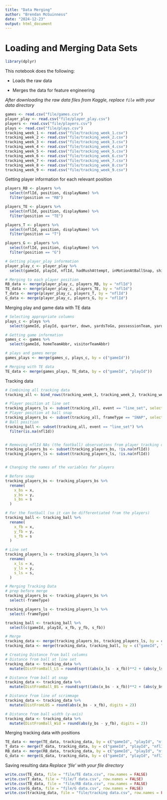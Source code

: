 ---
title: "Data Merging"
author: "Brendan McGuinness"
date: "2024-12-23"
output: html_document
---

# Loading and Merging Data Sets


```{r}
library(dplyr)
```

This notebook does the following:

  - Loads the raw data
  
  - Merges the data for feature engineering

*After downloading the raw data files from Kaggle, replace `file` with your data directory*
```{r}
games <- read.csv("file/games.csv")
player_play <- read.csv("file/player_play.csv")
players <- read.csv("file/players.csv")
plays <- read.csv("file/plays.csv")
tracking_week_1 <- read.csv("file/tracking_week_1.csv")
tracking_week_2 <- read.csv("file/tracking_week_2.csv")
tracking_week_3 <- read.csv("file/tracking_week_3.csv")
tracking_week_4 <- read.csv("file/tracking_week_4.csv")
tracking_week_5 <- read.csv("file/tracking_week_5.csv")
tracking_week_6 <- read.csv("file/tracking_week_6.csv")
tracking_week_7 <- read.csv("file/tracking_week_7.csv")
tracking_week_8 <- read.csv("file/tracking_week_8.csv")
tracking_week_9 <- read.csv("file/tracking_week_9.csv")
```

Getting player information for each relevant position
```{r}
players_RB <- players %>% 
  select(nflId, position, displayName) %>% 
  filter(position == "RB")

players_TE <- players %>% 
  select(nflId, position, displayName) %>% 
  filter(position == "TE")

players_T <- players %>% 
  select(nflId, position, displayName) %>% 
  filter(position == "T")

players_G <- players %>% 
  select(nflId, position, displayName) %>% 
  filter(position == "G")

# Getting player_play information
player_play_c <- player_play %>% 
  select(gameId, playId, nflId, hadRushAttempt, inMotionAtBallSnap, shiftSinceLineset, wasRunningRoute, wasTargettedReceiver, routeRan, blockedPlayerNFLId1, blockedPlayerNFLId2, blockedPlayerNFLId3)

# Merging to each player position
RB_data <- merge(player_play_c, players_RB, by = "nflId")
TE_data <- merge(player_play_c, players_TE, by = "nflId")
T_data <- merge(player_play_c, players_T, by = "nflId")
G_data <- merge(player_play_c, players_G, by = "nflId")
```

Merging play and game data with TE data
```{r}
# Selecting appropriate columns
plays_c <- plays %>% 
  select(gameId, playId, quarter, down, yardsToGo, possessionTeam, yardlineSide, yardlineNumber, gameClock, preSnapHomeScore, preSnapVisitorScore, offenseFormation, receiverAlignment, passResult, qbSneak, qbKneel, qbSpike, playAction, pff_runPassOption, pff_passCoverage, pff_manZone)

# Getting game information
games_c <- games %>% 
  select(gameId, homeTeamAbbr, visitorTeamAbbr)

# plays and games merge
games_plays <- merge(games_c, plays_c, by = c("gameId"))

# Merging with TE data
TE_data <- merge(games_plays, TE_data, by = c("gameId", "playId"))
```

Tracking data
```{r}
# Combining all tracking data
tracking_all <- bind_rows(tracking_week_1, tracking_week_2, tracking_week_3, tracking_week_4, tracking_week_5, tracking_week_6, tracking_week_7, tracking_week_8, tracking_week_9)

# Player position at line set
tracking_players_ls <- subset(tracking_all, event == "line_set", select = c(gameId, playId, nflId, frameType, x, y, s))
# Player position at ball snap
tracking_players_bs <- subset(tracking_all, frameType == "SNAP", select = c(gameId, playId, nflId, frameType, x, y, s, playDirection))
# Ball position
tracking_ball <- subset(tracking_all, event == "line_set") %>% 
  filter(is.na(nflId))


# Removing nflId NAs (the football) observations from player tracking data
tracking_players_bs <- subset(tracking_players_bs, !is.na(nflId))
tracking_players_ls <- subset(tracking_players_ls, !is.na(nflId))


# Changing the names of the variables for players

# Before snap
tracking_players_bs <- tracking_players_bs %>%
  rename(
    x_bs = x,
    y_bs = y,
    s_bs = s
  )

# For the football (so it can be differentiated from the players)
tracking_ball <- tracking_ball %>%
  rename(
    x_fb = x,
    y_fb = y,
    s_fb = s
  )

# Line set
tracking_players_ls <- tracking_players_ls %>% 
  rename(
    x_ls = x,
    y_ls = y,
    s_ls = s,
  )

# Merging Tracking Data
# prep before merge
tracking_players_bs <- tracking_players_bs %>% 
  select(-frameType)

tracking_players_ls <- tracking_players_ls %>% 
  select(-frameType)

tracking_ball <- tracking_ball %>% 
  select(c(gameId, playId, x_fb, y_fb, s_fb))

# Merge
tracking_data <- merge(tracking_players_bs, tracking_players_ls, by = c("gameId", "playId", "nflId"))
tracking_data <- merge(tracking_data, tracking_ball, by = c("gameId", "playId"))

# Creating Distance from ball columns
# Distance from ball at line set
tracking_data <- tracking_data %>% 
  mutate(DistFromBall_LS = round(sqrt((abs(x_ls - x_fb))**2 + (abs(y_ls - y_fb))**2), digits = 2))

# Distance from ball at snap
tracking_data <- tracking_data %>%
  mutate(DistFromBall_BS = round(sqrt((abs(x_bs - x_fb))**2 + (abs(y_bs - y_fb))**2), digits = 2))

# Distance from line of scrimmage
tracking_data <- tracking_data %>% 
  mutate(DistFromLOS = round(abs(x_bs - x_fb), digits = 2))

# Distance from ball width (y-axis)
tracking_data <- tracking_data %>% 
  mutate(DistFromBall_Wid = round(abs(y_bs - y_fb), digits = 2))
```

Merging tracking data with positions
```{r}
TE_data <- merge(TE_data, tracking_data, by = c("gameId", "playId", "nflId"))
T_data <- merge(T_data, tracking_data, by = c("gameId", "playId", "nflId"))
RB_data <- merge(RB_data, tracking_data, by = c("gameId", "playId", "nflId"))
G_data <- merge(G_data, tracking_data, by = c("gameId", "playId", "nflId"))
```

Saving resulting data
*Replace 'file' with your file directory*
```{r}
write.csv(TE_data, file = "file/TE data.csv", row.names = FALSE)
write.csv(T_data, file = "file/T data.csv", row.names = FALSE)
write.csv(TB_data, file = "file/RB data.csv", row.names = FALSE)
write.csv(G_data, file = "file/G data.csv", row.names = FALSE)
write.csv(tracking_data, file = "file/tracking data.csv", row.names = FALSE)
```



